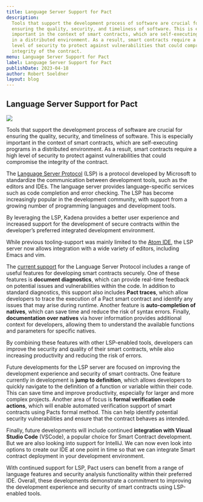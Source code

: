 ```yaml
---
title: Language Server Support for Pact
description:
  Tools that support the development process of software are crucial for
  ensuring the quality, security, and timeliness of software. This is especially
  important in the context of smart contracts, which are self-executing programs
  in a distributed environment. As a result, smart contracts require a high
  level of security to protect against vulnerabilities that could compromise the
  integrity of the contract.
menu: Language Server Support for Pact
label: Language Server Support for Pact
publishDate: 2023-04-18
author: Robert Soeldner
layout: blog
---
```


## Language Server Support for Pact

![](/assets/blog/1_NzViJSe3eJ45qJfeqLh1Lw.webp)

Tools that support the development process of software are crucial for ensuring
the quality, security, and timeliness of software. This is especially important
in the context of smart contracts, which are self-executing programs in a
distributed environment. As a result, smart contracts require a high level of
security to protect against vulnerabilities that could compromise the integrity
of the contract.

The
[Language Server Protocol](https://microsoft.github.io/language-server-protocol/)
(LSP) is a protocol developed by Microsoft to standardize the communication
between development tools, such as the editors and IDEs. The language server
provides language-specific services such as code completion and error checking.
The LSP has become increasingly popular in the development community, with
support from a growing number of programming languages and development tools.

By leveraging the LSP, Kadena provides a better user experience and increased
support for the development of secure contracts within the developer’s preferred
integrated development environment.

While previous tooling-support was mainly limited to the
[Atom IDE](https://github.com/kadena-io/pact-atom/), the LSP server now allows
integration with a wide variety of editors, including Emacs and vim.

The [current support](https://github.com/kadena-io/pact-lsp) for the Language
Server Protocol includes a range of useful features for developing smart
contracts securely. One of these features is **document diagnostics**, which can
provide real-time feedback on potential issues and vulnerabilities within the
code. In addition to standard diagnostics, this support also includes **Pact
traces**, which allow developers to trace the execution of a Pact smart contract
and identify any issues that may arise during runtime. Another feature is
**auto-completion of natives**, which can save time and reduce the risk of
syntax errors. Finally, **documentation over natives** via hover information
provides additional context for developers, allowing them to understand the
available functions and parameters for specific natives.

By combining these features with other LSP-enabled tools, developers can improve
the security and quality of their smart contracts, while also increasing
productivity and reducing the risk of errors.

Future developments for the LSP server are focused on improving the development
experience and security of smart contracts. One feature currently in development
is **jump to definition**, which allows developers to quickly navigate to the
definition of a function or variable within their code. This can save time and
improve productivity, especially for larger and more complex projects. Another
area of focus is **formal verification code actions**, which will enable
automated verification support of smart contracts using Pacts formal method.
This can help identify potential security vulnerabilities and ensure that the
contract behaves as intended.

Finally, future developments will include continued **integration with Visual
Studio Code** (VSCode), a popular choice for Smart Contract development. But we
are also looking into support for IntelliJ. We can now even look into options to
create our IDE at one point in time so that we can integrate Smart contract
deployment in your development environment.

With continued support for LSP, Pact users can benefit from a range of language
features and security analysis functionality within their preferred IDE.
Overall, these developments demonstrate a commitment to improving the
development experience and security of smart contracts using LSP-enabled tools.
